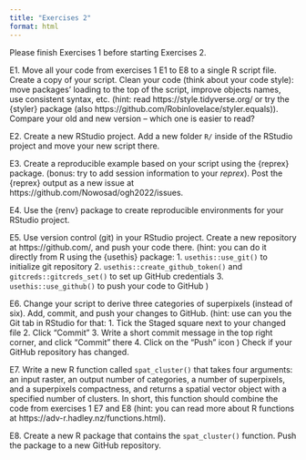 ```yaml
---
title: "Exercises 2"
format: html
---
```


Please finish Exercises 1 before starting Exercises 2.

E1. Move all your code from exercises 1 E1 to E8 to a single R script file. 
Create a copy of your script.
Clean your code (think about your code style): move packages' loading to the top of the script, improve objects names, use consistent syntax, etc. (hint: read https://style.tidyverse.org/ or try the {styler} package (also https://github.com/Robinlovelace/styler.equals)).
Compare your old and new version -- which one is easier to read?

E2. Create a new RStudio project. 
Add a new folder `R/` inside of the RStudio project and move your new script there.

E3. Create a reproducible example based on your script using the {reprex} package.
(bonus: try to add session information to your *reprex*).
Post the {reprex} output as a new issue at https://github.com/Nowosad/ogh2022/issues.

E4. Use the {renv} package to create reproducible environments for your RStudio project.

E5. Use version control (git) in your RStudio project. 
Create a new repository at https://github.com/, and push your code there.
(hint: you can do it directly from R using the {usethis} package:
1. `usethis::use_git()` to initialize git repository
2. `usethis::create_github_token()` and `gitcreds::gitcreds_set()` to set up GitHub credentials
3. `usethis::use_github()` to push your code to GitHub
)

E6. Change your script to derive three categories of superpixels (instead of six).
Add, commit, and push your changes to GitHub.
(hint: use can you the Git tab in RStudio for that: 
1. Tick the Staged square next to your changed file
2. Click "Commit" 
3. Write a short commit message in the top right corner, and click "Commit" there
4. Click on the "Push" icon
)
Check if your GitHub repository has changed.

E7. Write a new R function called `spat_cluster()` that takes four arguments: an input raster, an output number of categories, a number of superpixels, and a superpixels compactness, and returns a spatial vector object with a specified number of clusters.
In short, this function should combine the code from exercises 1 E7 and E8 
(hint: you can read more about R functions at https://adv-r.hadley.nz/functions.html).

E8. Create a new R package that contains the `spat_cluster()` function.
Push the package to a new GitHub repository.
